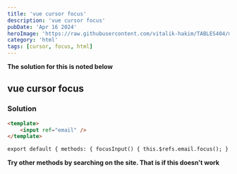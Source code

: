 ```yaml
---
title: 'vue cursor focus'
description: 'vue cursor focus'
pubDate: 'Apr 16 2024'
heroImage: 'https://raw.githubusercontent.com/vitalik-hakim/TABLES404/main/error_b/HTML.png'
category: 'html'
tags: [cursor, focus, html]
---
```


**The solution for this is noted below**

## vue cursor focus

### Solution

```html
<template>
	<input ref="email" />
</template>

export default { methods: { focusInput() { this.$refs.email.focus(); } } }
```

**Try other methods by searching on the site. That is if this doesn't work**
